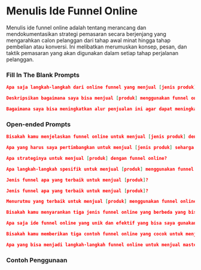 # Menulis Ide Funnel Online
Menulis ide funnel online adalah tentang merancang dan mendokumentasikan strategi pemasaran secara berjenjang yang mengarahkan calon pelanggan dari tahap awal minat hingga tahap pembelian atau konversi. Ini melibatkan merumuskan konsep, pesan, dan taktik pemasaran yang akan digunakan dalam setiap tahap perjalanan pelanggan.

### Fill In The Blank Prompts

```json copy
Apa saja langkah-langkah dari online funnel yang menjual [jenis produk] atau [niche] dengan harga [harga]?
```

```json copy
Deskripsikan bagaimana saya bisa menjual [produk] menggunakan funnel online
```
```json copy
Bagaimana saya bisa meningkatkan alur penjualan ini agar dapat meningkatkan penjualan: [jelaskan alur penjualan saat ini].
```



### Open-ended Prompts
```json copy
Bisakah kamu menjelaskan funnel online untuk menjual [jenis produk] dengan bahasa yang sederhana?
```
```json copy
Apa yang harus saya pertimbangkan untuk menjual [jenis produk] seharga [harga] menggunakan funnel online?
```
```json copy
Apa strateginya untuk menjual [produk] dengan funnel online?
```
```json copy
Apa langkah-langkah spesifik untuk menjual [produk] menggunakan funnel online?
```
```json copy
Jenis funnel apa yang terbaik untuk menjual [produk]?
```
```json copy
Jenis funnel apa yang terbaik untuk menjual [produk]?
```
```json copy
Menurutmu yang terbaik untuk menjual [produk] menggunakan funnel online? Pilihan A: [Jenis funnel] Pilihan B: [Jenis funnel]
```
```json copy
Bisakah kamu menyarankan tiga jenis funnel online yang berbeda yang bisa saya gunakan untuk menjual [produk]?
```
```json copy
Apa saja ide funnel online yang unik dan efektif yang bisa saya gunakan untuk menjual [produk] ke [niche]?
```
```json copy
Bisakah kamu memberikan tiga contoh funnel online yang cocok untuk menjual [produk] ke [niche]?
```
```json copy
Apa yang bisa menjadi langkah-langkah funnel online untuk menjual mastermind seharga 20 juta rupiah untuk seller marketplace seperti tokopedia, shopee, lazada?
```
### Contoh Penggunaan